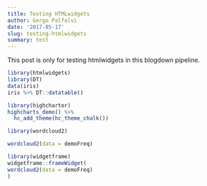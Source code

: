 ```yaml
---
title: Testing HTMLwidgets
author: Gergo Palfalvi
date: '2017-05-17'
slug: testing-htmlwidgets
summary: test
---
```



This post is only for testing htmlwidgets in this blogdown pipeline.


```r
library(htmlwidgets)
library(DT)
data(iris)
iris %>% DT::datatable()
```


```r
library(highcharter)
highcharts_demo() %>% 
  hc_add_theme(hc_theme_chalk())
```



```r
library(wordcloud2)

wordcloud2(data = demoFreq)
```


```r
library(widgetframe)
widgetframe::frameWidget(
wordcloud2(data = demoFreq)
)
```


